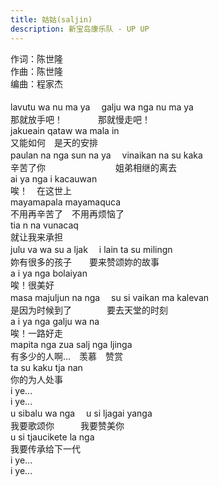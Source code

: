 ```yaml
---
title: 姑姑(saljin)
description: 新宝岛康乐队 - UP UP
---
```


作词：陈世隆<br />作曲：陈世隆<br />编曲：程家杰<br /><br />lavutu wa nu ma ya 　galju wa nga nu ma ya<br />那就放手吧！　　　　那就慢走吧！<br />jakueain qataw wa mala in<br />又能如何　是天的安排<br />paulan na nga sun na ya　 vinaikan na su kaka<br />辛苦了你　　　　　　　　姐弟相继的离去<br />ai ya nga  i kacauwan<br />唉！　在这世上<br />mayamapala mayamaquca<br />不用再辛苦了　不用再烦恼了<br />tia n na vunacaq<br />就让我来承担<br />julu va wa su a ljak　 i lain ta su milingn<br />妳有很多的孩子　　要来赞颂妳的故事<br />a i ya nga  bolaiyan<br />唉！很美好<br />masa majuljun na nga　 su si vaikan ma kalevan<br />是因为时候到了　　　　要去天堂的时刻<br />a i ya nga  galju wa na<br />唉！一路好走<br />mapita nga zua  salj nga ljinga<br />有多少的人啊...　羡慕　赞赏<br />ta su kaku tja nan<br />你的为人处事<br />i ye...<br />i ye...<br />u sibalu wa nga 　u si ljagai yanga<br />我要歌颂你　　　我要赞美你<br />u si tjaucikete la nga<br />我要传承给下一代<br />i ye...<br />i ye...
